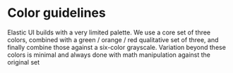 
<Meta title="1_Guideline/Introduction" />

# Color guidelines

Elastic UI builds with a very limited palette.
We use a core set of three colors, combined with a green / orange / red qualitative set of three, and finally combine those against a six-color grayscale. Variation beyond these colors is minimal and always done with math manipulation against the original set
